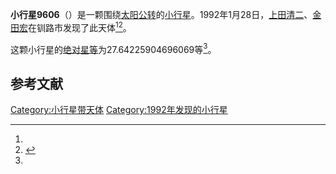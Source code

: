 {{Infobox planet
| bgcolour = #FFFFC0
| name = 9606
| symbol = 
| image = 
| caption = 
| discovery = yes
| discovery_ref = 
| discoverer = [[上田清二|上田清二]]、[[金田宏|金田宏]]
| discovery_site = [[钏路市|钏路市]] 
| discovered = 1992年1月28日
| designations = yes
| mp_name = 
| named_after = 
| alt_names = 1992 BZ/ 1983 YD / 1988 AC3 / 1990 RE8
| mp_category = [[主带小行星|主带小行星]]
| orbit_ref = <ref name="a">[http://ssd.jpl.nasa.gov/sbdb.cgi?sstr=9606 9606] {{Wayback|url=http://ssd.jpl.nasa.gov/sbdb.cgi?sstr=9606 |date=20210719104119 }}，小行星數據庫瀏覽器（JPL Small-Body Database Browser）－[[美国国家航空航天局|美国国家航空航天局]]喷气推进实验室</ref>
| epoch = 2456400.5 (2013年4月18日更新)
| aphelion = {{convert|2.768821185938548|AU|km|3|abbr=on|lk=out}}
| perihelion = {{convert|2.138515551666707|AU|km|3|abbr=on}}
| semimajor = {{convert|2.453668368802628|AU|km|3|abbr=on}}
| eccentricity = 0.128441488
| period = 1403.854904 [[日|日]]<br />3.84[[儒略年|儒略年]]
| avg_speed = 
| inclination = 3.106957312238551
| asc_node = 74.28414994320578
| mean_anomaly = 
| arg_peri = 27.64225904696069
| satellites = 
| physical_characteristics = yes
| dimensions = 
| mass = 
| density = 
| surface_grav = 
| escape_velocity = 
| sidereal_day = 
| axial_tilt = 
| pole_ecliptic_lat = 
| pole_ecliptic_lon = 
| albedo = 
| temperatures= 
| temp_name1 = 
| mean_temp_1 = 
| max_temp_1 = 
| temp_name2 = 
| max_temp_2 = 
| spectral_type = 
| abs_magnitude = 27.64225904696069
}}

'''小行星9606'''（{{lang-en|9606}}）是一颗围绕[[太阳|太阳]][[公转|公转]]的[[小行星|小行星]]。1992年1月28日，[[上田清二|上田清二]]、[[金田宏|金田宏]]在钏路市发现了此天体<ref name="a" /><ref>{{cite news|title=小行星列表|url=http://cfa-www.harvard.edu/iau/lists/NumberedMPs.txt|accessdate=2013-07-08|newspaper=哈佛大学|archive-date=2008-05-17|archive-url=https://web.archive.org/web/20080517010638/http://cfa-www.harvard.edu/iau/lists/NumberedMPs.txt|dead-url=no}}</ref>。

这颗小行星的[[绝对星等|绝对星等]]为27.64225904696069等<ref name="a" />。

==参考文献==
{{reflist}}
{{Minor Planet Number|[[小行星9605|小行星9605]]|[[小行星9607|小行星9607]]}}

{{小天体}}

[[Category:小行星带天体|Category:小行星带天体]]
[[Category:1992年发现的小行星|Category:1992年发现的小行星]]

{{asteroid-stub}}